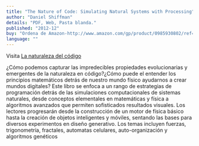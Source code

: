 ```yaml
---
title: "The Nature of Code: Simulating Natural Systems with Processing"
author: "Daniel Shiffman"
details: "PDF, Web, Pasta blanda."
published: "2012-12"
buy: "Ordena de Amazon-http://www.amazon.com/gp/product/0985930802/ref=as_li_ss_tl?ie=UTF8&camp=1789&creative=390957&creativeASIN=0985930802&linkCode=as2&tag=processing09-20"
language: ""
---
```


Visita [La naturaleza del código](http://natureofcode.com/)

¿Cómo podemos capturar las impredecibles propiedades evolucionarias y emergentes de la naturaleza en código?¿Cómo puede el entender los principios matemáticos detrás de nuestro mundo físico ayudarnos a crear mundos digitales? Este libro se enfoca a un rango de estrategias de programación detrás de las simulaciones computacionales de sistemas naturales, desde conceptos elementales en matemáticas y física a algoritmos avanzados que permiten sofisticados resultados visuales. Los lectores progresarán desde la construcción de un motor de física básico hasta la creación de objetos inteligentes y móviles, sentando las bases para diversos experimentos en diseño generativo. Los temas incluyen fuerzas, trigonometría, fractales, automatas celulares, auto-organización y algoritmos genéticos

